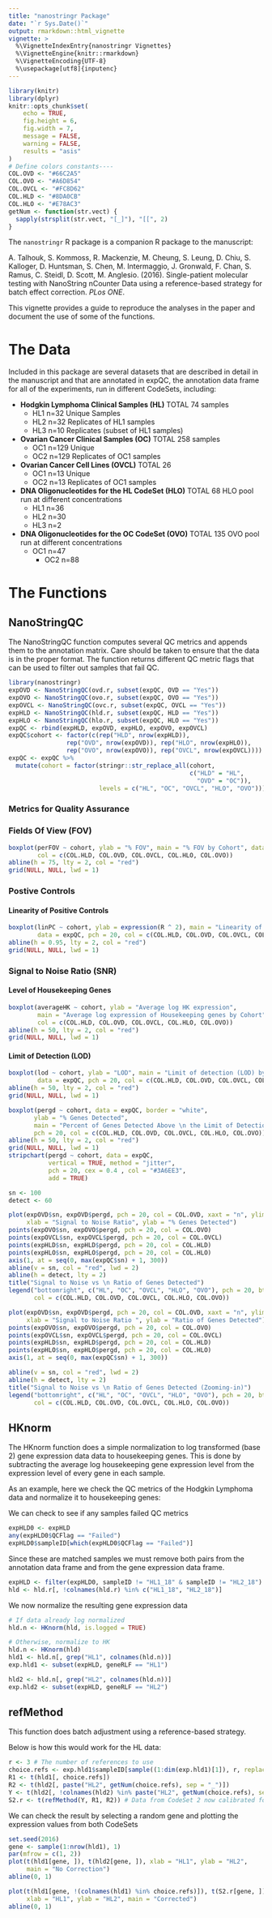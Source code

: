 ```yaml
---
title: "nanostringr Package"
date: "`r Sys.Date()`"
output: rmarkdown::html_vignette
vignette: >
  %\VignetteIndexEntry{nanostringr Vignettes}
  %\VignetteEngine{knitr::rmarkdown}
  %\VignetteEncoding{UTF-8}
  %\usepackage[utf8]{inputenc}
---
```


```r
library(knitr)
library(dplyr)
knitr::opts_chunk$set(
	echo = TRUE,
	fig.height = 6,
	fig.width = 7,
	message = FALSE,
	warning = FALSE,
	results = "asis"
)
# Define colors constants----
COL.OVD <- "#66C2A5"
COL.OVO <- "#A6D854"
COL.OVCL <- "#FC8D62"
COL.HLD <- "#8DA0CB"
COL.HLO <- "#E78AC3"
getNum <- function(str.vect) {
  sapply(strsplit(str.vect, "[_]"), "[[", 2)
}
```

The `nanostringr` R package is a companion R package to the manuscript:

A. Talhouk, S. Kommoss, R. Mackenzie, M. Cheung, S. Leung, D. Chiu, S. Kalloger, D. Huntsman, S. Chen, M. Intermaggio, J. Gronwald, F. Chan, S. Ramus, C. Steidl, D. Scott, M. Anglesio. (2016). Single-patient molecular testing with NanoString nCounter Data using a reference-based strategy for batch effect correction. *PLos ONE*.

This vignette provides a guide to reproduce the analyses in the paper and document the use of some of the functions.

# The Data
Included in this package are several datasets that are described in detail in the manuscript and that are annotated in expQC, the annotation data frame for all of the experiments, run in different CodeSets, including:

- **Hodgkin Lymphoma Clinical Samples (HL)** 	TOTAL 	74 samples	
    - HL1	n=32	Unique Samples
    - HL2	n=32	Replicates of HL1 samples
    - HL3	n=10	Replicates (subset of HL1 samples)

- **Ovarian Cancer Clinical Samples (OC)**		TOTAL	258	samples
    - OC1	n=129	Unique
    - OC2	n=129	Replicates of OC1 samples
	    
- **Ovarian Cancer Cell Lines (OVCL)**	TOTAL	26 
    - OC1	n=13	Unique
    - OC2	n=13	Replicates of OC1 samples
	
- **DNA Oligonucleotides for the HL CodeSet (HLO)**	TOTAL	68 HLO pool run at different concentrations
    - HL1	n=36	
    - HL2	n=30	
    - HL3	n=2	
    
- **DNA Oligonucleotides for the OC CodeSet (OVO)**		TOTAL	135	OVO pool run at different concentrations
    - OC1	n=47	
	  - OC2	n=88	

# The Functions

## NanoStringQC

The NanoStringQC function computes several QC metrics and appends them to the annotation matrix. Care should be taken to ensure that the data is in the proper format. The function returns different QC metric flags that can be used to filter out samples that fail QC.

```r
library(nanostringr)
expOVD <- NanoStringQC(ovd.r, subset(expQC, OVD == "Yes"))
expOVO <- NanoStringQC(ovo.r, subset(expQC, OVO == "Yes"))
expOVCL <- NanoStringQC(ovc.r, subset(expQC, OVCL == "Yes"))
expHLD <- NanoStringQC(hld.r, subset(expQC, HLD == "Yes"))
expHLO <- NanoStringQC(hlo.r, subset(expQC, HLO == "Yes"))
expQC <- rbind(expHLD, expOVD, expHLO, expOVO, expOVCL)
expQC$cohort <- factor(c(rep("HLD", nrow(expHLD)), 
                rep("OVD", nrow(expOVD)), rep("HLO", nrow(expHLO)),
                rep("OVO", nrow(expOVO)), rep("OVCL", nrow(expOVCL))))
expQC <- expQC %>% 
  mutate(cohort = factor(stringr::str_replace_all(cohort,
                                                  c("HLD" = "HL",
                                                    "OVD" = "OC")),
                         levels = c("HL", "OC", "OVCL", "HLO", "OVO")))
```

### Metrics for Quality Assurance

### Fields Of View (FOV) 

```r
boxplot(perFOV ~ cohort, ylab = "% FOV", main = "% FOV by Cohort", data = expQC, pch = 20,
        col = c(COL.HLD, COL.OVD, COL.OVCL, COL.HLO, COL.OVO))
abline(h = 75, lty = 2, col = "red")
grid(NULL, NULL, lwd = 1)
```

### Postive Controls
    
#### Linearity of Positive Controls

```r
boxplot(linPC ~ cohort, ylab = expression(R ^ 2), main = "Linearity of Positive Controls by Cohort",
        data = expQC, pch = 20, col = c(COL.HLD, COL.OVD, COL.OVCL, COL.HLO, COL.OVO), ylim = c(0, 1))
abline(h = 0.95, lty = 2, col = "red")
grid(NULL, NULL, lwd = 1)
```

### Signal to Noise Ratio (SNR)

#### Level of Housekeeping Genes

```r
boxplot(averageHK ~ cohort, ylab = "Average log HK expression",
        main = "Average log expression of Housekeeping genes by Cohort", data = expQC, pch = 20,
        col = c(COL.HLD, COL.OVD, COL.OVCL, COL.HLO, COL.OVO))
abline(h = 50, lty = 2, col = "red")
grid(NULL, NULL, lwd = 1)
```

#### Limit of Detection (LOD)

```r
boxplot(lod ~ cohort, ylab = "LOD", main = "Limit of detection (LOD) by Cohort",
        data = expQC, pch = 20, col = c(COL.HLD, COL.OVD, COL.OVCL, COL.HLO, COL.OVO))
abline(h = 50, lty = 2, col = "red")
grid(NULL, NULL, lwd = 1)
```

```r
boxplot(pergd ~ cohort, data = expQC, border = "white",
       ylab = "% Genes Detected", 
       main = "Percent of Genes Detected Above \n the Limit of Detection", 
       pch = 20, col = c(COL.HLD, COL.OVD, COL.OVCL, COL.HLO, COL.OVO))
abline(h = 50, lty = 2, col = "red")
grid(NULL, NULL, lwd = 1)
stripchart(pergd ~ cohort, data = expQC, 
           vertical = TRUE, method = "jitter",  
           pch = 20, cex = 0.4 , col = "#3A6EE3", 
           add = TRUE) 
```

```r
sn <- 100
detect <- 60

plot(expOVD$sn, expOVD$pergd, pch = 20, col = COL.OVD, xaxt = "n", ylim = c(0, 100), xlim = range(expOVD$sn),
     xlab = "Signal to Noise Ratio", ylab = "% Genes Detected")
points(expOVO$sn, expOVO$pergd, pch = 20, col = COL.OVO)
points(expOVCL$sn, expOVCL$pergd, pch = 20, col = COL.OVCL)
points(expHLD$sn, expHLD$pergd, pch = 20, col = COL.HLD)
points(expHLO$sn, expHLO$pergd, pch = 20, col = COL.HLO)
axis(1, at = seq(0, max(expQC$sn) + 1, 300))
abline(v = sn, col = "red", lwd = 2)
abline(h = detect, lty = 2)
title("Signal to Noise vs \n Ratio of Genes Detected")
legend("bottomright", c("HL", "OC", "OVCL", "HLO", "OVO"), pch = 20, bty = 'n',
       col = c(COL.HLD, COL.OVD, COL.OVCL, COL.HLO, COL.OVO))
```

```r
plot(expOVD$sn, expOVD$pergd, pch = 20, col = COL.OVD, xaxt = "n", ylim = c(0, 100), xlim = c(0, 6000),
     xlab = "Signal to Noise Ratio ", ylab = "Ratio of Genes Detected")
points(expOVO$sn, expOVO$pergd, pch = 20, col = COL.OVO)
points(expOVCL$sn, expOVCL$pergd, pch = 20, col = COL.OVCL)
points(expHLD$sn, expHLD$pergd, pch = 20, col = COL.HLD)
points(expHLO$sn, expHLO$pergd, pch = 20, col = COL.HLO)
axis(1, at = seq(0, max(expQC$sn) + 1, 300))

abline(v = sn, col = "red", lwd = 2)
abline(h = detect, lty = 2)
title("Signal to Noise vs \n Ratio of Genes Detected (Zooming-in)")
legend("bottomright", c("HL", "OC", "OVCL", "HLO", "OVO"), pch = 20, bty = 'n',
       col = c(COL.HLD, COL.OVD, COL.OVCL, COL.HLO, COL.OVO))
```

## HKnorm

The HKnorm function does a simple normalization to log transformed (base 2) gene expression data data to housekeeping genes. This is done by subtracting the average log housekeeping gene expression level from the expression level of every gene in each sample.

As an example, here we check the QC metrics of the Hodgkin Lymphoma data and normalize it to housekeeping genes:

We can check to see if any samples failed QC metrics

```r
expHLD0 <- expHLD
any(expHLD0$QCFlag == "Failed")
expHLD0$sampleID[which(expHLD0$QCFlag == "Failed")]
```

Since these are matched samples we must remove both pairs from the annotation data frame and from the gene expression data frame.

```r
expHLD <- filter(expHLD0, sampleID != "HL1_18" & sampleID != "HL2_18")
hld <- hld.r[, !colnames(hld.r) %in% c("HL1_18", "HL2_18")]
```

We now normalize the resulting gene expression data

```r
# If data already log normalized
hld.n <- HKnorm(hld, is.logged = TRUE)

# Otherwise, normalize to HK 
hld.n <- HKnorm(hld)
hld1 <- hld.n[, grep("HL1", colnames(hld.n))]
exp.hld1 <- subset(expHLD, geneRLF == "HL1")

hld2 <- hld.n[, grep("HL2", colnames(hld.n))]
exp.hld2 <- subset(expHLD, geneRLF == "HL2")
```

## refMethod

This function does batch adjustment using a reference-based strategy. 

Below is how this would work for the HL data:

```r
r <- 3 # The number of references to use
choice.refs <- exp.hld1$sampleID[sample((1:dim(exp.hld1)[1]), r, replace = F)] # select reference samples randomly
R1 <- t(hld1[, choice.refs])
R2 <- t(hld2[, paste("HL2", getNum(choice.refs), sep = "_")])
Y <- t(hld2[, !colnames(hld2) %in% paste("HL2", getNum(choice.refs), sep = "_")])
S2.r <- t(refMethod(Y, R1, R2)) # Data from CodeSet 2 now calibrated for CodeSet 1
```

We can check the result by selecting a random gene and plotting the expression values from both CodeSets

```r
set.seed(2016)
gene <- sample(1:nrow(hld1), 1)
par(mfrow = c(1, 2))
plot(t(hld1[gene, ]), t(hld2[gene, ]), xlab = "HL1", ylab = "HL2",
     main = "No Correction")
abline(0, 1)

plot(t(hld1[gene, !(colnames(hld1) %in% choice.refs)]), t(S2.r[gene, ]),
     xlab = "HL1", ylab = "HL2", main = "Corrected")
abline(0, 1)
```

<!-- # Downstream Analysis -->

<!-- In the previous analysis we compared the gene expression value of an individual gene. Below is the impact on a downstream analysis. We use the HL prognostic model as an example. For additional information on this model, the reader is referred to the [paper](http://journals.plos.org/plosone/article?id=10.1371/journal.pone.0153844). -->

<!-- ```{r downstream_analysis} -->
<!-- library(CHL26predictor) -->

<!-- # We select the genes that are used in the model -->
<!-- CHL26.HL1.exprs <- hld.n[rownames(hld.n) %in% CHL26.model.coef.df$geneName, -->
<!--                          grep("HL1", colnames(hld.n))] + log(1000, 2) -->
<!-- CHL26.HL2.exprs <- hld.n[rownames(hld.n) %in% CHL26.model.coef.df$geneName, -->
<!--                          grep("HL2", colnames(hld.n))] + log(1000, 2) -->

<!-- # This is the threshold -->
<!-- risk.thres <- 0.6235 -->
<!-- n <- dim(CHL26.HL1.exprs)[2] -->

<!-- # We compute the risk scores in each CodeSet -->
<!-- scores.df1 <- get_CHL26_scores(as.matrix(CHL26.HL1.exprs)) -->
<!-- scores.df2 <- get_CHL26_scores(as.matrix(CHL26.HL2.exprs)) -->

<!-- scores.risk.df1 <- scores.df1 %>% -->
<!--   mutate(riskClass = ifelse(score >= risk.thres, "High", "Low")) -->

<!-- scores.risk.df2 <- scores.df2 %>% -->
<!--   mutate(riskClass = ifelse(score >= risk.thres, "High", "Low")) -->

<!-- # We assess how many cases are misclassified -->
<!-- tabRisk <- table(scores.risk.df1$riskClass, scores.risk.df2$riskClass) -->
<!-- ind.mis <- which(scores.risk.df1$riskClass != scores.risk.df2$riskClass) -->

<!-- mis <- n - sum(diag(tabRisk)) -->
<!-- ``` -->

<!-- ```{r RawScores, message = FALSE, echo = FALSE, warning = FALSE} -->
<!-- CCplot(scores.risk.df1$score, scores.risk.df2$score, Ptype = "scatter", -->
<!--        xrange = range(scores.df1$score), yrange = range(scores.df2$score), -->
<!--        xlabel = "HL1", ylabel = "HL2", subtitle = "Scores without Batch Adjustment") -->
<!-- abline(h = risk.thres, col = 2, lty = 1) -->
<!-- text(0.7, 0.58, paste("Misclassified:", mis), col = "red") -->
<!-- points(scores.risk.df1$score[ind.mis], scores.risk.df2$score[ind.mis], col = "red") -->
<!-- ``` -->

<!-- ```{r BootStrapped, message = FALSE, echo = FALSE, warning = FALSE, cache = TRUE} -->
<!-- set.seed(40) -->
<!-- r <- 3  # Number of reference samples -->
<!-- nB <- 1500  # of bootstrap samples -->
<!-- nth <- 1000 -->
<!-- misCount <- rep(0, nB) -->
<!-- ind.mis.count <- rep(0, nB) -->
<!-- Cmetrix <- matrix(0, nrow = nB, ncol = 3) -->

<!-- for (i in 1:nB) { -->
<!--   choice.refs <- exp.hld1$sampleID[sample((1:dim(exp.hld1)[1]), r, replace = F)]  # select reference samples randomly -->
<!--   DSR1 <- t(hld1[, choice.refs] + log2(1000)) -->
<!--   DSR2 <- t(hld2[, paste("HL2", getNum(choice.refs), sep = "_")] + log2(1000)) -->
<!--   DSY <- t(hld2[, !colnames(hld2) %in% paste("HL2", getNum(choice.refs), sep = "_")] + log2(1000)) -->

<!--   DSS2.r <- t(refMethod(DSY, DSR1, DSR2)) -->

<!--   CHL26.HL2.r.SS.exprs <- DSS2.r[rownames(DSS2.r) %in% CHL26.model.coef.df$geneName, ] -->
<!--   scores.ss.df2.r <- get_CHL26_scores(as.matrix(CHL26.HL2.r.SS.exprs)) -->
<!--   scores.risk.ss.df2.r <- scores.ss.df2.r %>% -->
<!--     mutate(riskClass = ifelse(score >= risk.thres, "High", "Low")) -->
<!--   ndx2.r <- substring(scores.df1$sampleID, 5) %in% substring(scores.ss.df2.r$sampleID, 5) -->
<!--   misCount[i] <- (n - r) - sum(diag(table(scores.risk.df1$riskClass[ndx2.r], -->
<!--                                           scores.risk.ss.df2.r$riskClass))) -->
<!--   ind.mis.t <- scores.risk.ss.df2.r$sampleID[which(scores.risk.df1$riskClass[ndx2.r] != scores.risk.ss.df2.r$riskClass)] -->

<!--   ind.mis.count[i] <- (sum(ind.mis.t %in% c("HL2_30", "HL2_32")) == misCount[i]) -->

<!--   Cmetrix[i, ] <- CCplot(scores.df1$score[ndx2.r], scores.risk.ss.df2.r$score, metrics = TRUE) -->

<!--   if (i %% nth == 0) { -->
<!--     CCplot(scores.df1$score[ndx2.r], scores.risk.ss.df2.r$score, Ptype = "scatter", -->
<!--            xrange = range(scores.df1$score), yrange = range(scores.df2$score), -->
<!--            xlabel = "HL1", ylabel = "HL2") -->
<!--     abline(h = risk.thres, col = 2, lty = 1) -->
<!--     text(0.7, 0.58, paste("Misclassified:", misCount[i]), col = "red") -->
<!--   } -->
<!-- } -->
<!-- TotalMisCount <- table(misCount) / nB -->
<!-- Accuracy <- Cmetrix[, 2] -->
<!-- knitr::kable(data.frame(table(Accuracy))) -->
<!-- if (length(TotalMisCount) > 3) { -->
<!--   print("more than 3 misclassifications observed") -->
<!-- } -->
<!-- ``` -->

<!-- Another visualization to assess concordance correlation is the Bland-Altman plot or the MA plot: -->

<!-- ```{r MAplot, echo=FALSE} -->
<!-- Metrics <- CCplot(scores.risk.df1$score, scores.risk.df2$score, -->
<!--                   Ptype = "MAplot", -->
<!--                   xrange = range(scores.df1$score), -->
<!--                   yrange = range(scores.df2$score), -->
<!--                   xlabel = "HL1", ylabel = "HL2", metrics = TRUE) -->
<!-- knitr::kable(data.frame(Metrics)) -->
<!-- ``` -->
